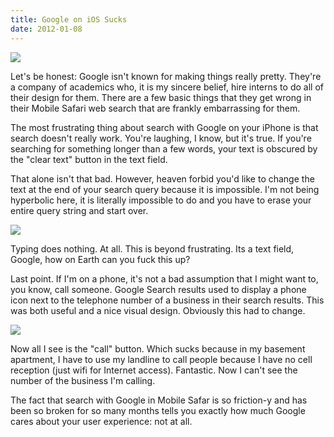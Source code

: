 ```yaml
---
title: Google on iOS Sucks
date: 2012-01-08
---
```



 ![](0183EA0B90D44155BA24D4F96382012C.png)

Let's be honest: Google isn't known for making things really pretty. They're a company of academics who, it is my sincere belief, hire interns to do all of their design for them. There are a few basic things that they get wrong in their Mobile Safari web search that are frankly&nbsp;embarrassing&nbsp;for them.

The most frustrating thing about search with Google on your iPhone is that search doesn't really work. You're laughing, I know, but it's true. If you're searching for something longer than a few words, your text is obscured by the "clear text" button in the text field.

That alone isn't that bad. However, heaven forbid you'd like to change the text at the end of your search query because it is impossible. I'm not being hyperbolic here, it is literally impossible to do and you have to erase your entire query string and start over.

 ![](AC6B5EB99DB74490AABB70EF36D18838.png)

Typing does nothing. At all. This is beyond frustrating. Its a text field, Google, how on Earth can you fuck this up?

Last point. If I'm on a phone, it's not a bad assumption that I might want to, you know, call someone. Google Search results used to display a phone icon next to the telephone number of a business in their search results. This was both useful and a nice visual design. Obviously this had to change.

 ![](4B76FE4BD53342F8A4669B4372D6EA3C.png)

Now all I see is the "call" button. Which sucks because in my basement apartment, I have to use my landline to call people because I have no cell reception (just wifi for Internet access). Fantastic. Now I can't see the number of the business I'm calling.

The fact that search with Google in Mobile Safar is so friction-y and has been so broken for so many months tells you exactly how much Google cares about your user experience: not at all.


  